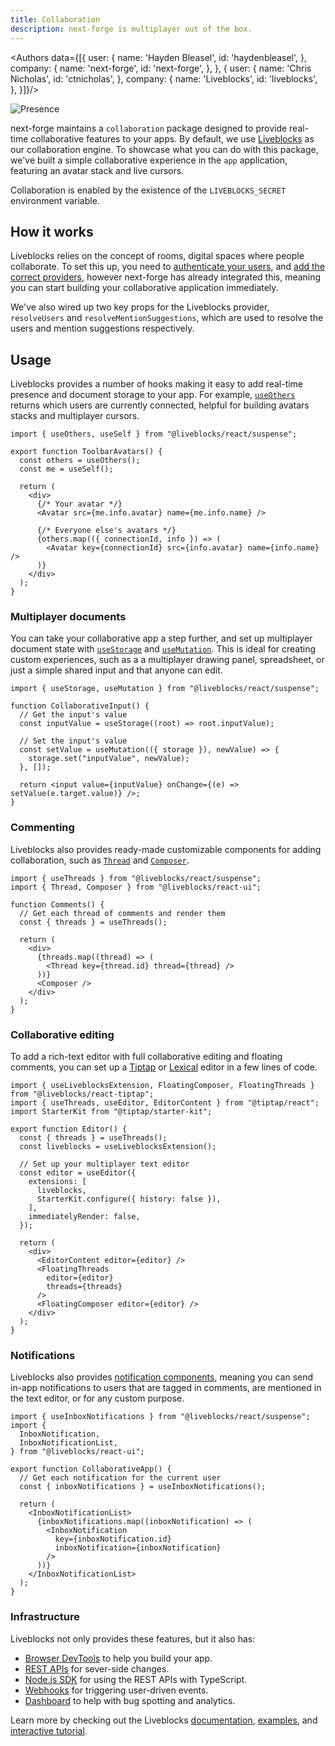 ```yaml
---
title: Collaboration
description: next-forge is multiplayer out of the box.
---
```




<Authors data={[{
    user: {
        name: 'Hayden Bleasel',
        id: 'haydenbleasel',
    },
    company: {
        name: 'next-forge',
        id: 'next-forge',
    },
}, {
    user: {
        name: 'Chris Nicholas',
        id: 'ctnicholas',
    },
    company: {
        name: 'Liveblocks',
        id: 'liveblocks',
    },
}]}/>

![Presence](/images/collaboration.png)

next-forge maintains a `collaboration` package designed to provide real-time collaborative features to your apps. By default, we use [Liveblocks](https://liveblocks.io) as our collaboration engine. To showcase what you can do with this package, we've built a simple collaborative experience in the `app` application, featuring an avatar stack and live cursors.

<Tip>Collaboration is enabled by the existence of the `LIVEBLOCKS_SECRET` environment
    variable.</Tip>

## How it works

Liveblocks relies on the concept of rooms, digital spaces where people collaborate. To set this up, you need to [authenticate your users](https://liveblocks.io/docs/authentication/access-token/nextjs), and [add the correct providers](https://liveblocks.io/docs/get-started/nextjs), however next-forge has already integrated this, meaning you can start building your collaborative application immediately.

We've also wired up two key props for the Liveblocks provider, `resolveUsers` and `resolveMentionSuggestions`, which are used to resolve the users and mention suggestions respectively.

## Usage

Liveblocks provides a number of hooks making it easy to add real-time presence and document storage to your app. For example, [`useOthers`]() returns which users are currently connected, helpful for building avatars stacks and multiplayer cursors.

```tsx toolbar-avatars.tsx
import { useOthers, useSelf } from "@liveblocks/react/suspense";

export function ToolbarAvatars() {
  const others = useOthers();
  const me = useSelf();

  return (
    <div>
      {/* Your avatar */}
      <Avatar src={me.info.avatar} name={me.info.name} />

      {/* Everyone else's avatars */}
      {others.map(({ connectionId, info }) => (
        <Avatar key={connectionId} src={info.avatar} name={info.name} />
      )}
    </div>
  );
}
```

### Multiplayer documents

You can take your collaborative app a step further, and set up multiplayer document state with [`useStorage`](https://liveblocks.io/docs/api-reference/liveblocks-react#useStorage) and [`useMutation`](https://liveblocks.io/docs/api-reference/liveblocks-react#useMutation). This is ideal for creating custom experiences, such as a a multiplayer drawing panel, spreadsheet, or just a simple shared input and that anyone can edit.

```tsx collaborative-input.tsx
import { useStorage, useMutation } from "@liveblocks/react/suspense";

function CollaborativeInput() {
  // Get the input's value
  const inputValue = useStorage((root) => root.inputValue);
  
  // Set the input's value
  const setValue = useMutation(({ storage }), newValue) => {
    storage.set("inputValue", newValue);
  }, []);
  
  return <input value={inputValue} onChange={(e) => setValue(e.target.value)} />;
}
```

### Commenting

Liveblocks also provides ready-made customizable components for adding collaboration, such as [`Thread`](https://liveblocks.io/docs/api-reference/liveblocks-react-ui#Thread) and [`Composer`](https://liveblocks.io/docs/api-reference/liveblocks-react-ui#Composer).

```tsx comments.tsx
import { useThreads } from "@liveblocks/react/suspense";
import { Thread, Composer } from "@liveblocks/react-ui";

function Comments() {
  // Get each thread of comments and render them
  const { threads } = useThreads();

  return (
    <div>
      {threads.map((thread) => (
        <Thread key={thread.id} thread={thread} />
      ))}
      <Composer />
    </div>
  );
}
```

### Collaborative editing

To add a rich-text editor with full collaborative editing and floating comments, you can set up a [Tiptap](https://liveblocks.io/docs/get-started/nextjs-tiptap) or [Lexical](https://liveblocks.io/docs/get-started/nextjs-lexical) editor in a few lines of code.

```tsx collaborative-editor.tsx
import { useLiveblocksExtension, FloatingComposer, FloatingThreads } from "@liveblocks/react-tiptap";
import { useThreads, useEditor, EditorContent } from "@tiptap/react";
import StarterKit from "@tiptap/starter-kit";

export function Editor() {
  const { threads } = useThreads();
  const liveblocks = useLiveblocksExtension();

  // Set up your multiplayer text editor
  const editor = useEditor({
    extensions: [
      liveblocks,
      StarterKit.configure({ history: false }),
    ],
    immediatelyRender: false,
  });

  return (
    <div>
      <EditorContent editor={editor} />
      <FloatingThreads
        editor={editor}
        threads={threads}
      />
      <FloatingComposer editor={editor} />
    </div>
  );
}
```

### Notifications

Liveblocks also provides [notification components](https://liveblocks.io/docs/api-reference/liveblocks-react-ui#InboxNotificationList), meaning you can send in-app notifications to users that are tagged in comments, are mentioned in the text editor, or for any custom purpose.

```tsx notifications.tsx
import { useInboxNotifications } from "@liveblocks/react/suspense";
import {
  InboxNotification,
  InboxNotificationList,
} from "@liveblocks/react-ui";

export function CollaborativeApp() {
  // Get each notification for the current user
  const { inboxNotifications } = useInboxNotifications();

  return (
    <InboxNotificationList>
      {inboxNotifications.map((inboxNotification) => (
        <InboxNotification
          key={inboxNotification.id}
          inboxNotification={inboxNotification}
        />
      ))}
    </InboxNotificationList>
  );
}
```

### Infrastructure

Liveblocks not only provides these features, but it also has:
- [Browser DevTools](https://liveblocks.io/devtools) to help you build your app.
- [REST APIs](https://liveblocks.io/docs/api-reference/rest-api-endpoints) for sever-side changes.
- [Node.js SDK](https://liveblocks.io/docs/api-reference/liveblocks-node) for using the REST APIs with TypeScript.
- [Webhooks](https://liveblocks.io/docs/platform/webhooks) for triggering user-driven events.
- [Dashboard](https://liveblocks.io/docs/platform/projects) to help with bug spotting and analytics.

Learn more by checking out the Liveblocks [documentation](https://liveblocks.io/docs), [examples](https://liveblocks.io/examples), and [interactive tutorial](https://liveblocks.io/docs/tutorial/react/getting-started/welcome).
